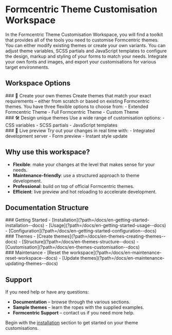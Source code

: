 
<Meta title='EN/Introduction' />

# Formcentric Theme Customisation Workspace

In the Formcentric Theme Customisation Workspace, you will find a toolkit that provides all
of the tools you need to customise Formcentric themes. You can either modify existing
themes or create your own variants. You can adjust theme variables, SCSS partials and
JavaScript templates to configure the design, markup and styling of your forms to match
your needs. Integrate your own fonts and images, and export your customisations for various
target environments.

## Workspace Options

<div style={{ display: 'grid', gridTemplateColumns: 'repeat(auto-fit, minmax(300px, 1fr))', gap: '1rem', padding: '1rem 0' }}>
  <div style={{ padding: '1rem', borderRadius: 16, backgroundColor: '#F7F8FD' }}>
    ### 🎨 Create your own themes
    Create themes that match your exact requirements – either from scratch or based on
existing Formcentric themes. You have three flexible options to choose from:
    - Extended Formcentric Theme
    - Full Formcentric Theme
    - Custom Theme
  </div>

<div style={{ padding: '1rem', borderRadius: 16, backgroundColor: '#F7F8FD' }}>
    ### 🛠️ Design unique themes
    Use a wide range of customisation options:
    - CSS variables 
    - SCSS partials 
    - JavaScript templates
</div>

  <div style={{ padding: '1rem', borderRadius: 16, backgroundColor: '#F7F8FD' }}>
    ### 🔄 Live preview
    Try out your changes in real time with:
    - Integrated development server
    - Form preview
    - Instant style update
  </div>
</div>

## Why use this workspace?

- **Flexible**: make your changes at the level that makes sense for your needs.
- **Maintenance-friendly**: use a structured approach to theme development.
- **Professional**: build on top of official Formcentric themes.
- **Efficient**: live preview and hot reloading to accelerate development.

## Documentation Structure

<div style={{ display: 'grid', gridTemplateColumns: 'repeat(auto-fit, minmax(250px, 1fr))', gap: '1rem', padding: '1rem 0' }}>
  <div style={{ padding: '1rem', borderRadius: 16, backgroundColor: '#F7F8FD' }}>
    ### Getting Started
    - [Installation](?path=/docs/en-getting-started-installation--docs)
    - [Usage](?path=/docs/en-getting-started-usage--docs)
    - [Configuration](?path=/docs/en-getting-started-configuration--docs)
  </div>

<div style={{ padding: '1rem', borderRadius: 16, backgroundColor: '#F7F8FD' }}>
    ### Themes 
    - [Create themes](?path=/docs/en-themes-creating-themes--docs) 
    - [Structure](?path=/docs/en-themes-structure--docs) 
    - [Customisation](?path=/docs/en-themes-customisation--docs)
</div>

  <div style={{ padding: '1rem', borderRadius: 16, backgroundColor: '#F7F8FD' }}>
    ### Maintenance
    - [Reset the workspace](?path=/docs/en-maintenance-reset-workspace--docs)
    - [Update themes](?path=/docs/en-maintenance-updating-themes--docs)
  </div>
</div>

## Support

If you need help or have any questions:

- **Documentation** – browse through the various sections.
- **Sample themes** – learn the ropes with the supplied examples.
- **Formcentric Support** – contact us if you need more help.

Begin with the [installation](?path=/docs/en-getting-started-installation--docs) section to get started on your theme customisations.
